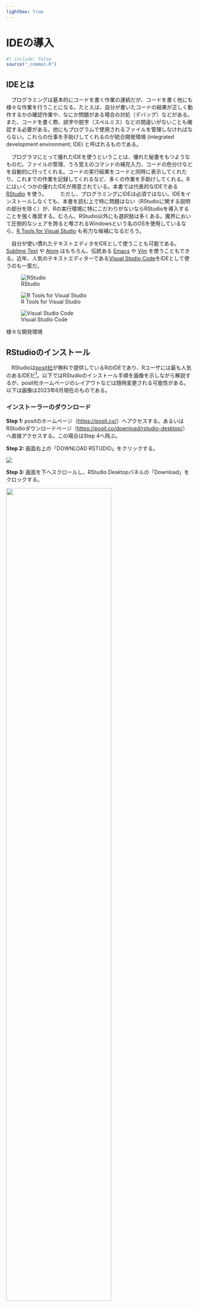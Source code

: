 ```yaml
---
lightbox: true
---
```


# IDEの導入 {#sec-ide}

```r
#| include: false
source("_common.R")
```

## IDEとは {#sec-ide-intro}

　プログラミングは基本的にコードを書く作業の連続だが、コードを書く他にも様々な作業を行うことになる。たとえば、自分が書いたコードの結果が正しく動作するかの確認作業や、なにか問題がある場合の対処（デバッグ）などがある。また、コードを書く際、誤字や脱字（スペルミス）などの間違いがないことも確認する必要がある。他にもプログラムで使用されるファイルを管理しなければならない。これらの仕事を手助けしてくれるのが統合開発環境 (integrated development environment; IDE) と呼ばれるものである。

　プログラマにとって優れたIDEを使うということは、優れた秘書をもつようなものだ。ファイルの管理、うろ覚えのコマンドの補完入力、コードの色分けなどを自動的に行ってくれる。コードの実行結果をコードと同時に表示してくれたり、これまでの作業を記録してくれるなど、多くの作業を手助けしてくれる。Rにはいくつかの優れたIDEが用意されている。本書では代表的なIDEである [RStudio](https://posit.co/products/open-source/rstudio/) を使う。
　
　ただし、プログラミングにIDEは必須ではない。IDEをインストールしなくても、本書を読む上で特に問題はない（RStudioに関する説明の部分を除く）が、Rの実行環境に特にこだわりがないならRStudioを導入することを強く推奨する。むろん、RStudio以外にも選択肢は多くある。魔界において圧倒的なシェアを誇ると噂されるWindowsという名のOSを使用しているなら、[R Tools for Visual Studio](https://docs.microsoft.com/ja-jp/visualstudio/rtvs/installer?view=vs-2017) も有力な候補になるだろう。

　自分が使い慣れたテキストエディタをIDEとして使うことも可能である。[Sublime Text](https://www.sublimetext.com) や [Atom](https://atom.io) はもちろん、伝統ある [Emacs](https://www.gnu.org/software/emacs/) や [Vim](https://www.vim.org) を使うこともできる。近年、人気のテキストエディターである[Visual Studio Code](https://code.visualstudio.com/)をIDEとして使うのも一案だ。

:::{#fig-ides layout="[33,-1,31,-1,34]"}
![RStudio](Figs/IDE/RStudio.png){group="ide"}

![R Tools for Visual Studio](Figs/IDE/RTVS.png){group="ide"}

![Visual Studio Code](Figs/IDE/vscode.png){group="ide"}

様々な開発環境
:::

## RStudioのインストール {#ide-install}

　RStudioは[posit社](https://posit.co/)が無料で提供しているRのIDEであり、Rユーザには最も人気のあるIDEだ[^rstudio-pop]。以下ではRStudioのインストール手順を画像を示しながら解説するが、posit社ホームページのレイアウトなどは随時変更される可能性がある。以下は画像は2023年6月現在のものである。

[^rstudio-pop]: 著者<s>調べ</s>の当て推量。

### インストーラーのダウンロード

**Step 1:** positのホームページ（<https://posit.co/>）へアクセスする。あるいはRStudioダウンロードページ（<https://posit.co/download/rstudio-desktop/>）へ直接アクセスする。この場合はStep 4へ飛ぶ。

**Step 2:** 画面右上の「DOWNLOAD RSTUDIO」をクリックする。

![](Figs/IDE/download1.png)

**Step 3:** 画面を下へスクロールし、RStudio Desktopパネルの「Download」をクロックする。

![](Figs/IDE/download2.png){width=75% fig-align="center"}

**Step 4:** 画面を下へスクロールし、自分が使用するOSにインストーラーをダウンロードする。macOSは`.dmg`ファイル、Windowsは`.exe`ファイル、Ubuntu（Debian）なら`.deb`ファイルだ。Ubuntu（Debian）の場合、自分のOSはバージョンを確認してからダウンロードすること。画面をもう少し下へスクロールすると、`.zip`や`.tar.gz`形式のインストーラーもあるが、こちらは推奨しない。

![](Figs/IDE/download3.png)

### macOSの場合

　ダウンロードした`.dmg`ファイルをクリックすると以下のような画面が表示される。

![](Figs/IDE/install_macos.png){width=50% fig-align="center"}

　あとはRStudio.appのアイコンをApplicationsフォルダへ移動させる（ドラッグ・アンド・ドロップ）だけだ。既にRStudioがインストールされている場合は上書きするかと聞かれるが、そのまま上書きしても問題ない（既存のRStudioの設定は引き継がれる）。

### Linux（Ubuntu）の場合

　`.deb`ファイルのインストールは、ターミナルを使う必要がある。たとえば、ダウンロードしたインストーラーのファイル名が`rstudio-2023.03.1-446-amd64.deb`であり、`Download`フォルダに保存されていると仮定する。ターミナルを開き、以下のように入力する。

```bash
$ cd Downloads # <1>
$ sudo apt install rstudio-2023.03.1-446-amd64.deb # <2>
```

1. `Download`フォルダーへ移動
2. `rstudio-2023.03.1-446-amd64.deb`ファイルを管理者権限（`sudo`）でインストール（`apt install`）する。

　[gdebi](https://launchpad.net/gdebi)がインストール済みならnautilus (UbuntuベースのディストリビューションであるLinux MintならNemo/Caja)で`.deb`ファイルをダブルクリックしてインストールすることもできる。

### Windowsの場合

　Windowsの場合、ダウンロードしたファイル（たとえば、`RStudio-2023.03.1-446.exe`）を開き、指示に従うだけでインストールできる。基本的に「はい」、「次へ」をクリックするだけで良い。
　